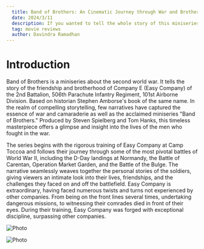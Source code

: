 ---
  title: Band of Brothers: An Cinematic Journey through War and Brotherhood
  date: 2024/3/11
  description: If you wanted to tell the whole story of this miniseries, it would probably take an extraordinarily long serialized article that would make you speechless. Because there are ten episodes. So, I decided to keep this post simple.
  tag: movie reviews
  author: Davindra Ramadhan
---

# Introduction

Band of Brothers is a miniseries about the second world war. It tells the story of the friendship and brotherhood of Company E (Easy Company) of the 2nd Battalion, 506th Parachute Infantry Regiment, 101st Airborne Division. Based on historian Stephen Amborse's book of the same name. In the realm of compelling storytelling, few narratives have captured the essence of war and camaraderie as well as the acclaimed miniseries "Band of Brothers." Produced by Steven Spielberg and Tom Hanks, this timeless masterpiece offers a glimpse and insight into the lives of the men who fought in the war.

The series begins with the rigorous training of Easy Company at Camp Toccoa and follows their journey through some of the most pivotal battles of World War II, including the D-Day landings at Normandy, the Battle of Carentan, Operation Market Garden, and the Battle of the Bulge. The narrative seamlessly weaves together the personal stories of the soldiers, giving viewers an intimate look into their lives, friendships, and the challenges they faced on and off the battlefield. Easy Company is extraordinary, having faced numerous twists and turns not experienced by other companies. From being on the front lines several times, undertaking dangerous missions, to witnessing their comrades died in front of their eyes. During their training, Easy Company was forged with exceptional discipline, surpassing other companies.


<Image
  src="/images/bnb.png"
  alt="Photo"
  width={500}
  height={500}
  priority
  className="next-image"
/>

<Image
  src="/images/photo.jpg"
  alt="Photo"
  width={1125}
  height={750}
  priority
  className="next-image"
/>

